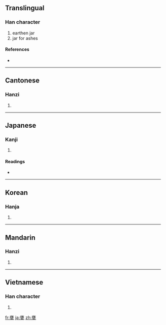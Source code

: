 ==Translingual==

===Han character===
{{Han char|rn=98|rad=瓦|as=13|sn=18|four=0071<sub>7</sub>|canj=卜女土弓 (YVGN)}}

# earthen jar
# jar for ashes

====References====
* {{Han ref|kx=0752.250|dkj=21617|dj=1160.080|hdz=21433.050|uh=7515|ud=29973|bh=C27C|bd=49788}}

----

==Cantonese==

===Hanzi===
{{yue-hanzi|jyut=|y=ong3, ung3}}

# {{defn|Cantonese|sort=瓦13}}

----

==Japanese==

===Kanji===
{{ja-kanji|grade=|rs=瓦13}}

# {{defn|Japanese}}

====Readings====
* {{ja-readings|on=[[おう]] (ō)|kun=[[かめ]] (kame), [[みか]] (mika)}}

----

==Korean==

===Hanja===
{{ko-hanja|hangeul=옹|eumhun=|rv=ong|mr=ong|y=ong}}

# {{defn|Korean|sort=瓦13}}

----

==Mandarin==

===Hanzi===
{{cmn-hanzi|pin=[[wèng]] ([[weng4]])|wg=weng<sup>4</sup>}}

# {{defn|Mandarin|sort=瓦13}}

----

==Vietnamese==

===Han character===
{{vi-hantu|[[úng]], [[ống]], [[ổng]]|rs=瓦13}}

# {{defn|Vietnamese|sort=瓦13}}

[[fr:甕]]
[[ja:甕]]
[[zh:甕]]